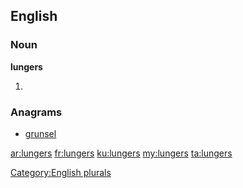 ==English==

===Noun===
'''lungers'''

# {{plural of|[[lunger]]}}

===Anagrams===
* [[grunsel#English|grunsel]]

[[Category:English plurals]]

[[ar:lungers]]
[[fr:lungers]]
[[ku:lungers]]
[[my:lungers]]
[[ta:lungers]]